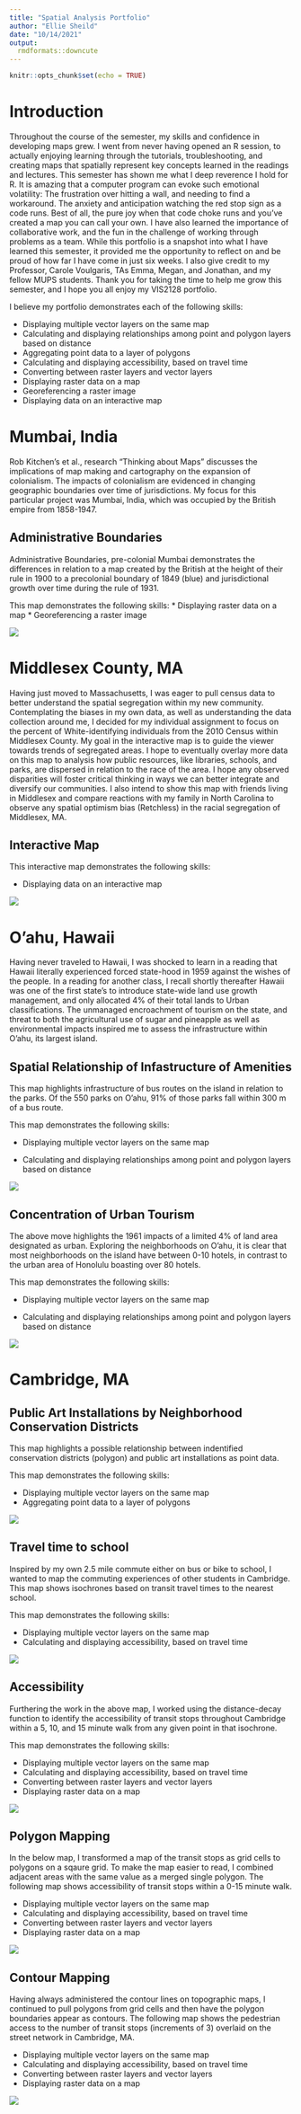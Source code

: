 ```yaml
---
title: "Spatial Analysis Portfolio"
author: "Ellie Sheild"
date: "10/14/2021"
output: 
  rmdformats::downcute
---
```


```r
knitr::opts_chunk$set(echo = TRUE)
```

# Introduction

Throughout the course of the semester, my skills and confidence in developing maps grew. I went from never having opened an R session, to actually enjoying learning through the tutorials, troubleshooting, and creating maps that spatially represent key concepts learned in the readings and lectures. This semester has shown me what I deep reverence I hold for R. It is amazing that a computer program can evoke such emotional volatility: The frustration over hitting a wall, and needing to find a workaround. The anxiety and anticipation watching the red stop sign as a code runs. Best of all, the pure joy when that code choke runs and you've created a map you can call your own. I have also learned the importance of collaborative work, and the fun in the challenge of working through problems as a team. While this portfolio is a snapshot into what I have learned this semester, it provided me the opportunity to reflect on and be proud of how far I have come in just six weeks. I also give credit to my Professor, Carole Voulgaris, TAs Emma, Megan, and Jonathan, and my fellow MUPS students. Thank you for taking the time to help me grow this semester, and I hope you all enjoy my VIS2128 portfolio. 


I believe my portfolio demonstrates each of the following skills:

* Displaying multiple vector layers on the same map
* Calculating and displaying relationships among point and polygon layers based on distance
* Aggregating point data to a layer of polygons
* Calculating and displaying accessibility, based on travel time
* Converting between raster layers and vector layers
* Displaying raster data on a map
* Georeferencing a raster image
* Displaying data on an interactive map

# Mumbai, India

Rob Kitchen's et al., research "Thinking about Maps" discusses the implications of map making and cartography on the expansion of colonialism. The impacts of colonialism are evidenced in changing geographic boundaries over time of jurisdictions. My focus for this particular project was Mumbai, India, which was occupied by the British empire from 1858-1947.

## Administrative Boundaries 

Administrative Boundaries, pre-colonial Mumbai demonstrates the differences in relation to a map created by the British at the height of their rule in 1900 to a precolonial boundary of 1849 (blue) and jurisdictional growth over time during the rule of 1931. 

This map demonstrates the following skills:
* Displaying raster data on a map
* Georeferencing a raster image

[![](thumbnails/Sheild_Week_3_final.png)](https://esheild.github.io/E_Sheild_Portfolio/fullsize/Mumbai_final.pdf){target="_blank"}

# Middlesex County, MA

Having just moved to Massachusetts, I was eager to pull census data to better understand the spatial segregation within my new community. Contemplating the biases in my own data, as well as understanding the data collection around me, I decided for my individual assignment to focus on the percent of White-identifying individuals from the 2010 Census within Middlesex County. My goal in the interactive map is to guide the viewer towards trends of segregated areas. I hope to eventually overlay more data on this map to analysis how public resources, like libraries, schools, and parks, are dispersed in relation to the race of the area. I hope any observed disparities will foster critical thinking in ways we can better integrate and diversify our communities. I also intend to show this map with friends living in Middlesex and compare reactions with my family in North Carolina to observe any spatial optimism bias (Retchless) in the racial segregation of Middlesex, MA.

## Interactive Map
This interactive map demonstrates the following skills: 

* Displaying data on an interactive map

[![](thumbnails/Middlesex_interactive.jpg)](https://esheild.github.io/E_Sheild_Portfolio/fullsize/Middlesex_white.html){target="_blank"}

# O'ahu, Hawaii

Having never traveled to Hawaii, I was shocked to learn in a reading that Hawaii literally experienced forced state-hood in 1959 against the wishes of the people. In a reading for another class, I recall shortly thereafter Hawaii was one of the first state's to introduce state-wide land use growth management, and only allocated 4% of their total lands to Urban classifications. The unmanaged encroachment of tourism on the state, and threat to both the agricultural use of sugar and pineapple as well as environmental impacts inspired me to assess the infrastructure within O'ahu, its largest island.

## Spatial Relationship of Infastructure of Amenities

This map highlights infrastructure of bus routes on the island in relation to the parks. Of the 550 parks on O'ahu, 91% of those parks fall within 300 m of a bus route. 

This map demonstrates the following skills:

* Displaying multiple vector layers on the same map

* Calculating and displaying relationships among point and polygon layers based on distance

[![](thumbnails/Oahu_1.png)](https://esheild.github.io/E_Sheild_Portfolio/fullsize/Oahu_1.pdf){target="_blank"}

## Concentration of Urban Tourism
The above move highlights the 1961 impacts of a limited 4% of land area designated as urban. Exploring the neighborhoods on O'ahu, it is clear that most neighborhoods on the island have between 0-10 hotels, in contrast to the urban area of Honolulu boasting over 80 hotels. 

This map demonstrates the following skills:

* Displaying multiple vector layers on the same map

* Calculating and displaying relationships among point and polygon layers based on distance

[![](thumbnails/Oahu_2.png)](https://esheild.github.io/E_Sheild_Portfolio/fullsize/Oahu_hotels_final.pdf){target="_blank"}

# Cambridge, MA

## Public Art Installations by Neighborhood Conservation Districts

This map highlights a possible relationship between indentified conservation districts (polygon) and public art installations as point data. 

This map demonstrates the following skills:

* Displaying multiple vector layers on the same map
* Aggregating point data to a layer of polygons

[![](thumbnails/Cambridge_art.jpg)](https://esheild.github.io/E_Sheild_Portfolio/fullsize/Cambridge_Art_Nhood.pdf){target="_blank"}

## Travel time to school

Inspired by my own 2.5 mile commute either on bus or bike to school, I wanted to map the commuting experiences of other students in Cambridge. This map shows isochrones based on transit travel times to the nearest school. 

This map demonstrates the following skills:

* Displaying multiple vector layers on the same map
* Calculating and displaying accessibility, based on travel time

[![](thumbnails/Cambridge_schools_1.jpg)](https://esheild.github.io/E_Sheild_Portfolio/fullsize/Cambridge_schools_1_final.pdf){target="_blank"}

## Accessibility

Furthering the work in the above map, I worked using the distance-decay function to identify the accessibility of transit stops throughout Cambridge within a 5, 10, and 15 minute walk from any given point in that isochrone. 

This map demonstrates the following skills:

* Displaying multiple vector layers on the same map
* Calculating and displaying accessibility, based on travel time
* Converting between raster layers and vector layers
* Displaying raster data on a map

[![](thumbnails/Cambridge_walk.jpg)](https://esheild.github.io/E_Sheild_Portfolio/fullsize/Cambridge_walk_final.pdf){target="_blank"}

## Polygon Mapping
In the below map, I transformed a map of the transit stops as grid cells to polygons on a sqaure grid. To make the map easier to read, I combined adjacent areas with the same value as a merged single polygon. The following map shows accessibility of transit stops within a 0-15 minute walk.

* Displaying multiple vector layers on the same map
* Calculating and displaying accessibility, based on travel time
* Converting between raster layers and vector layers
* Displaying raster data on a map

[![](thumbnails/Cam_poly_2.jpg)](https://esheild.github.io/E_Sheild_Portfolio/fullsize/CAM_polygons_cells_final.pdf){target="_blank"}

## Contour Mapping
Having always administered the contour lines on topographic maps, I continued to pull polygons from grid cells and then have the polygon boundaries appear as contours. The following map shows the pedestrian access to the number of transit stops (increments of 3) overlaid on the street network in Cambridge, MA. 

* Displaying multiple vector layers on the same map
* Calculating and displaying accessibility, based on travel time
* Converting between raster layers and vector layers
* Displaying raster data on a map

[![](thumbnails/Cam_Contours.jpg)](https://esheild.github.io/E_Sheild_Portfolio/fullsize/CAM_contours_final.pdf){target="_blank"}

